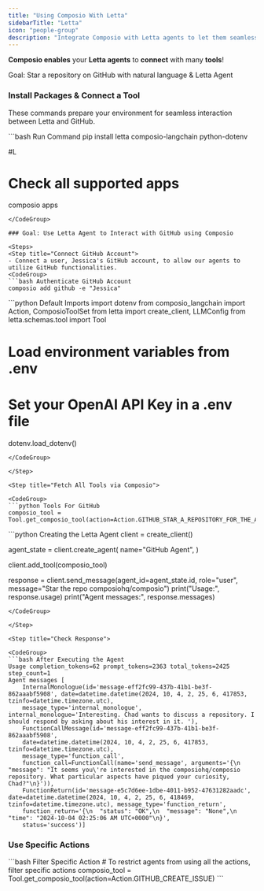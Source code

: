 ```yaml
---
title: "Using Composio With Letta"
sidebarTitle: "Letta"
icon: "people-group"
description: "Integrate Composio with Letta agents to let them seamlessly interact with external apps"
---
```


**Composio enables** your **Letta agents** to **connect** with many **tools**!

<Tip>
  Goal: Star a repository on GitHub with natural language & Letta Agent
</Tip>

### Install Packages & Connect a Tool

These commands prepare your environment for seamless interaction between Letta and GitHub.

<CodeGroup>
```bash Run Command
pip install letta composio-langchain python-dotenv

#L
# Check all supported apps
composio apps
```
</CodeGroup>

### Goal: Use Letta Agent to Interact with GitHub using Composio

<Steps>
<Step title="Connect GitHub Account">
- Connect a user, Jessica's GitHub account, to allow our agents to utilize GitHub functionalities.
<CodeGroup>
```bash Authenticate GitHub Account 
composio add github -e "Jessica"
```
</CodeGroup>
</Step>

<Step title="Import Base Packages">

<CodeGroup>
```python Default Imports
import dotenv
from composio_langchain import Action, ComposioToolSet
from letta import create_client, LLMConfig
from letta.schemas.tool import Tool

# Load environment variables from .env
# Set your OpenAI API Key in a .env file
dotenv.load_dotenv()
```
</CodeGroup>

</Step>

<Step title="Fetch All Tools via Composio">

<CodeGroup>
```python Tools For GitHub
composio_tool = Tool.get_composio_tool(action=Action.GITHUB_STAR_A_REPOSITORY_FOR_THE_AUTHENTICATED_USER)
```
</CodeGroup>
</Step>

<Step title="Create the Letta Agent">

<CodeGroup>
```python Creating the Letta Agent
client = create_client() 

agent_state = client.create_agent(
    name="GitHub Agent", 
)

client.add_tool(composio_tool)

response = client.send_message(agent_id=agent_state.id, role="user", message="Star the repo composiohq/composio")
print("Usage:", response.usage)
print("Agent messages:", response.messages)
```
</CodeGroup>

</Step>

<Step title="Check Response">

<CodeGroup>
```bash After Executing the Agent
Usage completion_tokens=62 prompt_tokens=2363 total_tokens=2425 step_count=1
Agent messages [
    InternalMonologue(id='message-eff2fc99-437b-41b1-be3f-862aaabf5908', date=datetime.datetime(2024, 10, 4, 2, 25, 6, 417853, tzinfo=datetime.timezone.utc), 
    message_type='internal_monologue', internal_monologue='Interesting. Chad wants to discuss a repository. I should respond by asking about his interest in it. '),
    FunctionCallMessage(id='message-eff2fc99-437b-41b1-be3f-862aaabf5908', 
    date=datetime.datetime(2024, 10, 4, 2, 25, 6, 417853, tzinfo=datetime.timezone.utc), 
    message_type='function_call', 
    function_call=FunctionCall(name='send_message', arguments='{\n  "message": "It seems you\'re interested in the composiohq/composio repository. What particular aspects have piqued your curiosity, Chad?"\n}')), 
    FunctionReturn(id='message-e5c7d6ee-1dbe-4011-b952-47631282aadc', date=datetime.datetime(2024, 10, 4, 2, 25, 6, 418469, tzinfo=datetime.timezone.utc), message_type='function_return', 
    function_return='{\n  "status": "OK",\n  "message": "None",\n  "time": "2024-10-04 02:25:06 AM UTC+0000"\n}', 
    status='success')]
```
</CodeGroup>
</Step>
</Steps>

### Use Specific Actions
<CodeGroup>
    ```bash Filter Specific Action
    # To restrict agents from using all the actions, filter specific actions
    composio_tool = Tool.get_composio_tool(action=Action.GITHUB_CREATE_ISSUE)
    ```
</CodeGroup>

